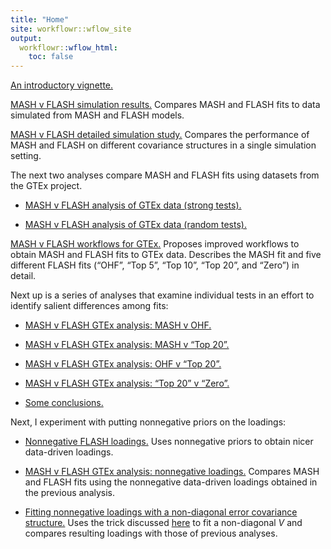```yaml
---
title: "Home"
site: workflowr::wflow_site
output:
  workflowr::wflow_html:
    toc: false
---
```


[An introductory vignette.](intro.html)

[MASH v FLASH simulation results.](MASHvFLASHsims.html) Compares MASH and FLASH fits to data simulated from MASH and FLASH models.

[MASH v FLASH detailed simulation study.](MASHvFLASHsims2.html) Compares the performance of MASH and FLASH on different covariance structures in a single simulation setting.

The next two analyses compare MASH and FLASH fits using datasets from the GTEx project.

* [MASH v FLASH analysis of GTEx data (strong tests).](MASHvFLASHgtex.html)

* [MASH v FLASH analysis of GTEx data (random tests).](MASHvFLASHrandom.html)

[MASH v FLASH workflows for GTEx.](MASHvFLASHgtex2.html) Proposes improved workflows to obtain MASH and FLASH fits to GTEx data. Describes the MASH fit and five different FLASH fits ("OHF", "Top 5", "Top 10", "Top 20", and "Zero") in detail.

Next up is a series of analyses that examine individual tests in an effort to identify salient differences among fits:

* [MASH v FLASH GTEx analysis: MASH v OHF.](MASHvOHF.html)

* [MASH v FLASH GTEx analysis: MASH v "Top 20".](MASHvTop20.html)

* [MASH v FLASH GTEx analysis: OHF v "Top 20".](OHFvTop20.html)

* [MASH v FLASH GTEx analysis: "Top 20" v "Zero".](Top20vZero.html)

* [Some conclusions.](conclusions.html)

Next, I experiment with putting nonnegative priors on the loadings:

* [Nonnegative FLASH loadings.](MASHvFLASHnn.html) Uses nonnegative priors to obtain nicer data-driven loadings.

* [MASH v FLASH GTEx analysis: nonnegative loadings.](MASHvFLASHgtex3.html) Compares MASH and FLASH fits using the nonnegative data-driven loadings obtained in the previous analysis.

* [Fitting nonnegative loadings with a non-diagonal error covariance structure.](MASHvFLASHnondiagonalV.html) Uses the trick discussed [here](https://willwerscheid.github.io/FLASHvestigations/arbitraryV.html) to fit a non-diagonal $V$ and compares resulting loadings with those of previous analyses.
